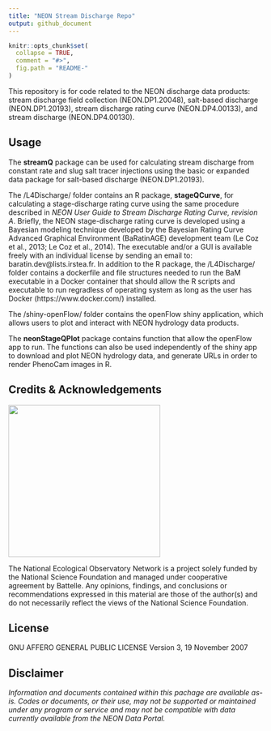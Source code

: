 ```yaml
---
title: "NEON Stream Discharge Repo"
output: github_document
---
```


<!-- README.md is generated from README.Rmd. Please edit that file -->

```r
knitr::opts_chunk$set(
  collapse = TRUE,
  comment = "#>",
  fig.path = "README-"
)

```
<!-- ****** Description ****** -->

This repository is for code related to the NEON discharge data products:  stream discharge field collection (NEON.DP1.20048), salt-based discharge (NEON.DP1.20193), stream discharge rating curve (NEON.DP4.00133), and stream discharge (NEON.DP4.00130).

<!-- ****** Usage ****** -->
## Usage
The **streamQ** package can be used for calculating stream discharge from constant rate and slug salt tracer injections using the basic or expanded data package for salt-based discharge (NEON.DP1.20193).

The /L4Discharge/ folder contains an R package, **stageQCurve**, for calculating a stage-discharge rating curve using the same procedure described in *NEON User Guide to Stream Discharge Rating Curve, revision A*. Briefly, the NEON stage-discharge rating curve is developed using a Bayesian modeling technique developed by the Bayesian Rating Curve Advanced Graphical Environment (BaRatinAGE) development team (Le Coz et al., 2013; Le Coz et al., 2014). The executable and/or a GUI is available freely with an individual license by sending an email to: baratin.dev@lists.irstea.fr. In addition to the R package, the /L4Discharge/ folder contains a dockerfile and file structures needed to run the BaM executable in a Docker container that should allow the R scripts and executable to run regradless of operating system as long as the user has Docker (https://www.docker.com/) installed.

The /shiny-openFlow/ folder contains the openFlow shiny application, which allows users to plot and interact with NEON hydrology data products.

The **neonStageQPlot** package contains function that allow the openFlow app to run. The functions can also be used independently of the shiny app to download and plot NEON hydrology data, and generate URLs in order to render PhenoCam images in R.

<!-- ****** Acknowledgements ****** -->
## Credits & Acknowledgements

<!-- HTML tags to produce image, resize, add hyperlink. -->
<!-- ONLY WORKS WITH HTML or GITHUB documents -->
<a href="http://www.neonscience.org/">
<img src="logo.png" width="300px" />
</a>


<!-- Acknowledgements text -->
The National Ecological Observatory Network is a project solely funded by the National Science Foundation and managed under cooperative agreement by Battelle. Any opinions, findings, and conclusions or recommendations expressed in this material are those of the author(s) and do not necessarily reflect the views of the National Science Foundation.



<!-- ****** License ****** -->
## License

GNU AFFERO GENERAL PUBLIC LICENSE Version 3, 19 November 2007



<!-- ****** Disclaimer ****** -->
## Disclaimer

*Information and documents contained within this pachage are available as-is. Codes or documents, or their use, may not be supported or maintained under any program or service and may not be compatible with data currently available from the NEON Data Portal.*